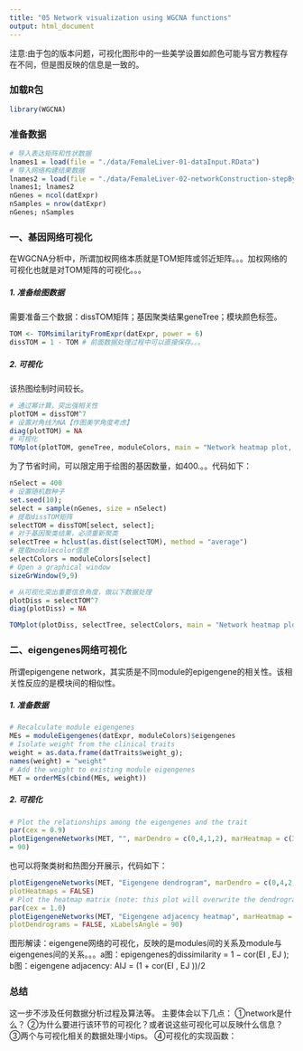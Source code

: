 ```yaml
---
title: "05 Network visualization using WGCNA functions"
output: html_document
---
```


注意:由于包的版本问题，可视化图形中的一些美学设置如颜色可能与官方教程存在不同，但是图反映的信息是一致的。

### 加载R包
```r
library(WGCNA)
```


### 准备数据
```r
# 导入表达矩阵和性状数据
lnames1 = load(file = "./data/FemaleLiver-01-dataInput.RData")
# 导入网络构建结果数据
lnames2 = load(file = "./data/FemaleLiver-02-networkConstruction-stepByStep.RData")
lnames1; lnames2
nGenes = ncol(datExpr)
nSamples = nrow(datExpr)
nGenes; nSamples
```

### 一、基因网络可视化
在WGCNA分析中，所谓加权网络本质就是TOM矩阵或邻近矩阵。。。加权网络的可视化也就是对TOM矩阵的可视化。。。

##### 1. 准备绘图数据

需要准备三个数据：dissTOM矩阵；基因聚类结果geneTree；模块颜色标签。

```r
TOM <- TOMsimilarityFromExpr(datExpr, power = 6)
dissTOM = 1 - TOM # 前面数据处理过程中可以直接保存。。。
```

##### 2. 可视化

该热图绘制时间较长。

```r
# 通过幂计算，突出强相关性
plotTOM = dissTOM^7
# 设置对角线为NA【作图美学角度考虑】
diag(plotTOM) = NA
# 可视化
TOMplot(plotTOM, geneTree, moduleColors, main = "Network heatmap plot, all genes")
```

为了节省时间，可以限定用于绘图的基因数量，如400.。。代码如下：
```r
nSelect = 400
# 设置随机数种子
set.seed(10);
select = sample(nGenes, size = nSelect)
# 提取dissTOM矩阵
selectTOM = dissTOM[select, select];
# 对于基因聚类结果，必须重新聚类
selectTree = hclust(as.dist(selectTOM), method = "average")
# 提取modulecolor信息
selectColors = moduleColors[select]
# Open a graphical window
sizeGrWindow(9,9)

# 从可视化突出重要信息角度，做以下数据处理
plotDiss = selectTOM^7
diag(plotDiss) = NA

TOMplot(plotDiss, selectTree, selectColors, main = "Network heatmap plot, selected genes")
```


### 二、eigengenes网络可视化

所谓epigengene network，其实质是不同module的epigengene的相关性。该相关性反应的是模块间的相似性。

##### 1. 准备数据
```r
# Recalculate module eigengenes
MEs = moduleEigengenes(datExpr, moduleColors)$eigengenes
# Isolate weight from the clinical traits
weight = as.data.frame(datTraits$weight_g);
names(weight) = "weight"
# Add the weight to existing module eigengenes
MET = orderMEs(cbind(MEs, weight))
```

##### 2. 可视化
```r
# Plot the relationships among the eigengenes and the trait
par(cex = 0.9)
plotEigengeneNetworks(MET, "", marDendro = c(0,4,1,2), marHeatmap = c(3,4,1,2), cex.lab = 0.8, xLabelsAngle
= 90)
```

也可以将聚类树和热图分开展示，代码如下：
```r
plotEigengeneNetworks(MET, "Eigengene dendrogram", marDendro = c(0,4,2,0),
plotHeatmaps = FALSE)
# Plot the heatmap matrix (note: this plot will overwrite the dendrogram plot)
par(cex = 1.0)
plotEigengeneNetworks(MET, "Eigengene adjacency heatmap", marHeatmap = c(3,4,2,2),
plotDendrograms = FALSE, xLabelsAngle = 90)
```
图形解读：eigengene网络的可视化，反映的是modules间的关系及module与eigengenes间的关系。。。a图：epigengenes的dissimilarity =  1 − cor(EI , EJ ); b图：eigengene adjacency: AIJ =
(1 + cor(EI , EJ ))/2

### 总结
这一步不涉及任何数据分析过程及算法等。
主要体会以下几点：
①network是什么？
②为什么要进行该环节的可视化？或者说这些可视化可以反映什么信息？
③两个与可视化相关的数据处理小tips。
④可视化的实现函数：

